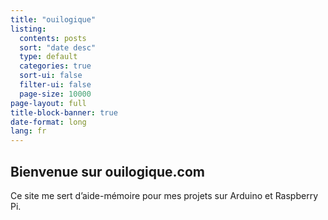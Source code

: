 ```yaml
---
title: "ouilogique"
listing:
  contents: posts
  sort: "date desc"
  type: default
  categories: true
  sort-ui: false
  filter-ui: false
  page-size: 10000
page-layout: full
title-block-banner: true
date-format: long
lang: fr
---
```


## Bienvenue sur ouilogique.com

Ce site me sert d’aide-mémoire pour mes projets sur Arduino et Raspberry Pi.
